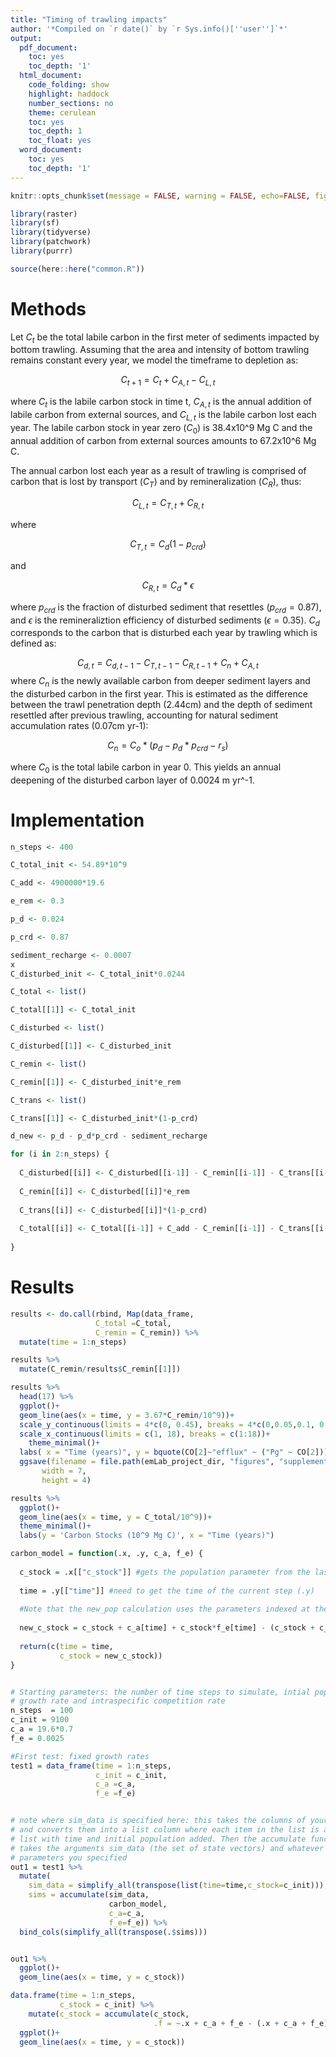 ```yaml
---
title: "Timing of trawling impacts"
author: '*Compiled on `r date()` by `r Sys.info()[''user'']`*'
output:
  pdf_document:
    toc: yes
    toc_depth: '1'
  html_document:
    code_folding: show
    highlight: haddock
    number_sections: no
    theme: cerulean
    toc: yes
    toc_depth: 1
    toc_float: yes
  word_document:
    toc: yes
    toc_depth: '1'
---
```


```r
knitr::opts_chunk$set(message = FALSE, warning = FALSE, echo=FALSE, fig.align = 'center')

library(raster)
library(sf)
library(tidyverse)
library(patchwork)
library(purrr)

source(here::here("common.R"))
```


# Methods

Let $C_t$ be the total labile carbon in the first meter of sediments impacted by bottom trawling. Assuming that the area and intensity of bottom trawling remains constant every year, we model the timeframe to depletion as:

$$C_{t + 1} = C_{t} + C_{A,t} - C_{L,t}$$

where $C_t$ is the labile carbon stock in time t, $C_{A,t}$ is the annual addition of labile carbon from external sources, and $C_{L,t}$ is the labile carbon lost each year. The labile carbon stock in year zero ($C_0$) is 38.4x10^9 Mg C and the annual addition of carbon from external sources amounts to 67.2x10^6 Mg C.

The annual carbon lost each year as a result of trawling is comprised of carbon that is lost by transport ($C_T$) and by remineralization ($C_R$), thus:

$$C_{L,t} = C_{T,t} + C_{R, t}$$

where

$$ C_{T,t} = C_{d}(1-p_{crd})$$

and 

$$ C_{R,t} = C_{d}*\epsilon$$

where $p_{crd}$ is the fraction of disturbed sediment that resettles ($p_{crd} = 0.87$), and $\epsilon$ is the remineraliztion efficiency of disturbed sediments ($\epsilon = 0.35$). $C_{d}$ corresponds to the carbon that is disturbed each year by trawling which is defined as: 

$$ C_{d, t} = C_{d,t-1} - C_{T, t-1} - C_{R, t-1} + C_{n} + C_{A,t}$$
where $C_n$ is the newly available carbon from deeper sediment layers and the disturbed carbon in the first year. This is estimated as the difference between the trawl penetration depth (2.44cm)
and the depth of sediment resettled after previous trawling, accounting for natural sediment accumulation rates (0.07cm yr-1):

$$C_n = C_o*(p_d - p_d*p_{crd} - r_s)$$

where $C_0$ is the total labile carbon in year 0. This yields an annual deepening of the disturbed carbon layer of 0.0024 m yr^-1.

# Implementation

```r
n_steps <- 400

C_total_init <- 54.89*10^9

C_add <- 4900000*19.6

e_rem <- 0.3

p_d <- 0.024

p_crd <- 0.87

sediment_recharge <- 0.0007
x
C_disturbed_init <- C_total_init*0.0244
```

```r
C_total <- list()

C_total[[1]] <- C_total_init

C_disturbed <- list()

C_disturbed[[1]] <- C_disturbed_init

C_remin <- list()

C_remin[[1]] <- C_disturbed_init*e_rem

C_trans <- list()

C_trans[[1]] <- C_disturbed_init*(1-p_crd)

d_new <- p_d - p_d*p_crd - sediment_recharge

for (i in 2:n_steps) {
  
  C_disturbed[[i]] <- C_disturbed[[i-1]] - C_remin[[i-1]] - C_trans[[i-1]] + C_add + C_total[[1]]*d_new
  
  C_remin[[i]] <- C_disturbed[[i]]*e_rem
  
  C_trans[[i]] <- C_disturbed[[i]]*(1-p_crd)
  
  C_total[[i]] <- C_total[[i-1]] + C_add - C_remin[[i-1]] - C_trans[[i-1]] 
  
}
```

# Results

```r
results <- do.call(rbind, Map(data_frame,
                   C_total =C_total,
                   C_remin = C_remin)) %>% 
  mutate(time = 1:n_steps)

results %>% 
  mutate(C_remin/results$C_remin[[1]])

results %>%   
  head(17) %>% 
  ggplot()+
  geom_line(aes(x = time, y = 3.67*C_remin/10^9))+
  scale_y_continuous(limits = 4*c(0, 0.45), breaks = 4*c(0,0.05,0.1, 0.15, 0.2, 0.25, 0.3, 0.35, 0.4, 0.45))+ 
  scale_x_continuous(limits = c(1, 18), breaks = c(1:18))+ 
    theme_minimal()+
  labs( x = "Time (years)", y = bquote(CO[2]~"efflux" ~ ("Pg" ~ CO[2])))+
  ggsave(filename = file.path(emLab_project_dir, "figures", "supplement", "timing_of_carbon_remineralization.png"), 
       width = 7, 
       height = 4)
```

```r
results %>%   
  ggplot()+
  geom_line(aes(x = time, y = C_total/10^9))+
  theme_minimal()+
  labs(y = 'Carbon Stocks (10^9 Mg C)', x = "Time (years)")
```


```r
carbon_model = function(.x, .y, c_a, f_e) {
  
  c_stock = .x[["c_stock"]] #gets the population parameter from the last time step (.x)
  
  time = .y[["time"]] #need to get the time of the current step (.y)
  
  #Note that the new_pop calculation uses the parameters indexed at the current time
  
  new_c_stock = c_stock + c_a[time] + c_stock*f_e[time] - (c_stock + c_a[time] + c_stock*f_e[time])*0.35
  
  return(c(time = time, 
           c_stock = new_c_stock))
}


# Starting parameters: the number of time steps to simulate, intial population size,
# growth rate and intraspecific competition rate
n_steps  = 100
c_init = 9100
c_a = 19.6*0.7
f_e = 0.0025

#First test: fixed growth rates
test1 = data_frame(time = 1:n_steps,
                   c_init = c_init, 
                   c_a =c_a,
                   f_e =f_e)


# note where sim_data is specified here: this takes the columns of your raw data
# and converts them into a list column where each item in the list is a named 
# list with time and initial population added. Then the accumulate function
# takes the arguments sim_data (the set of state vectors) and whatever other
# parameters you specified
out1 = test1 %>%
  mutate(
    sim_data = simplify_all(transpose(list(time=time,c_stock=c_init))), 
    sims = accumulate(sim_data,
                      carbon_model, 
                      c_a=c_a,
                      f_e=f_e)) %>% 
  bind_cols(simplify_all(transpose(.$sims)))


out1 %>% 
  ggplot()+
  geom_line(aes(x = time, y = c_stock))
```

```r
data.frame(time = 1:n_steps, 
           c_stock = c_init) %>% 
    mutate(c_stock = accumulate(c_stock, 
                                .f = ~.x + c_a + f_e - (.x + c_a + f_e)*0.35)) %>% 
  ggplot()+
  geom_line(aes(x = time, y = c_stock))
```